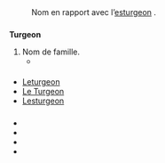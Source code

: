 == {{langue|fr}} ==

=== {{S|étymologie}} ===
: Nom en rapport avec l’[[esturgeon]] {{R:Tosti|Turgeon}}.

=== {{S|nom de famille|fr}} ===
'''Turgeon''' {{pron|tyʁ.ʒɔ̃|fr}}
# Nom de famille.
#* {{exemple|lang=fr}}

==== {{S|apparentés}} ====
* [[Leturgeon]]
* [[Le Turgeon]]
* [[Lesturgeon]]

==== {{S|traductions}} ====
{{trad-début}}
{{trad-fin}}

=== {{S|références}} ===
<references/>

=== {{S|voir aussi}} ===
* {{WP}}
* {{Géopatro}}
* {{Familienaam}}
* {{Nomdefamille.eu}}
